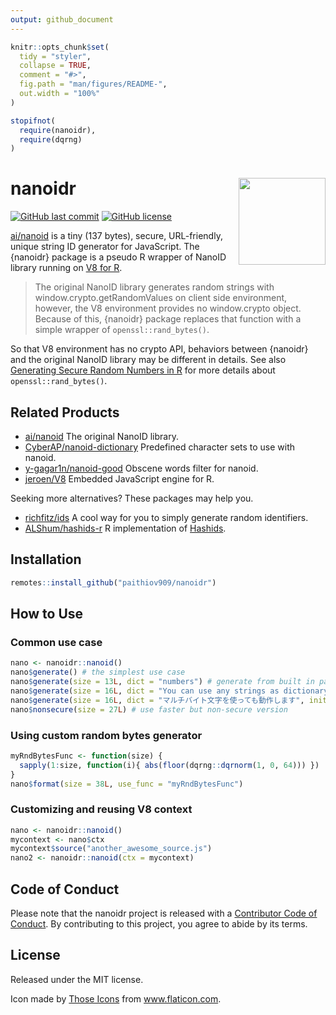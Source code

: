 ```yaml
---
output: github_document
---
```


<!-- README.md is generated from README.Rmd. Please edit that file -->

```r
knitr::opts_chunk$set(
  tidy = "styler",
  collapse = TRUE,
  comment = "#>",
  fig.path = "man/figures/README-",
  out.width = "100%"
)

stopifnot(
  require(nanoidr),
  require(dqrng)
)
```

# nanoidr <img src='man/figures/logo.png' align="right" height="139" />

<!-- badges: start -->
[![GitHub last commit](https://img.shields.io/github/last-commit/paithiov909/nanoidr)](#)
[![GitHub license](https://img.shields.io/github/license/paithiov909/nanoidr)](https://github.com/paithiov909/nanoidr/blob/master/LICENSE)
<!-- badges: end -->

[ai/nanoid](https://github.com/ai/nanoid) is a tiny (137 bytes), secure, URL-friendly, unique string ID generator for JavaScript. The {nanoidr} package is a pseudo R wrapper of NanoID library running on [V8 for R](https://github.com/jeroen/V8).

> The original NanoID library generates random strings with window.crypto.getRandomValues on client side environment, however, the V8 environment provides no window.crypto object. Because of this, {nanoidr} package replaces that function with a simple wrapper of `openssl::rand_bytes()`.

So that V8 environment has no crypto API, behaviors between {nanoidr} and the original NanoID library may be different in details. See also [Generating Secure Random Numbers in R](https://cran.r-project.org/web/packages/openssl/vignettes/secure_rng.html) for more details about `openssl::rand_bytes()`.

## Related Products

- [ai/nanoid](https://github.com/ai/nanoid) The original NanoID library.
- [CyberAP/nanoid-dictionary](https://github.com/CyberAP/nanoid-dictionary) Predefined character sets to use with nanoid.
- [y-gagar1n/nanoid-good](https://github.com/y-gagar1n/nanoid-good) Obscene words filter for nanoid.
- [jeroen/V8](https://github.com/jeroen/V8) Embedded JavaScript engine for R.

Seeking more alternatives? These packages may help you.

- [richfitz/ids](https://github.com/richfitz/ids) A cool way for you to simply generate random identifiers.
- [ALShum/hashids-r](https://github.com/ALShum/hashids-r)  R implementation of [Hashids](https://hashids.org/r/).

## Installation

``` r
remotes::install_github("paithiov909/nanoidr")
```

## How to Use

### Common use case

```r
nano <- nanoidr::nanoid()
nano$generate() # the simplest use case
nano$generate(size = 13L, dict = "numbers") # generate from built in pattern
nano$generate(size = 16L, dict = "You can use any strings as dictionary!!")
nano$generate(size = 16L, dict = "マルチバイト文字を使っても動作します", init.locales = "ja")
nano$nonsecure(size = 27L) # use faster but non-secure version
```

### Using custom random bytes generator

```r
myRndBytesFunc <- function(size) {
  sapply(1:size, function(i){ abs(floor(dqrng::dqrnorm(1, 0, 64))) })
}
nano$format(size = 38L, use_func = "myRndBytesFunc")
```

### Customizing and reusing V8 context

``` r
nano <- nanoidr::nanoid()
mycontext <- nano$ctx
mycontext$source("another_awesome_source.js")
nano2 <- nanoidr::nanoid(ctx = mycontext)
```

## Code of Conduct

Please note that the nanoidr project is released with a [Contributor Code of Conduct](https://paithiov909.github.io/nanoidr/CODE_OF_CONDUCT.html). By contributing to this project, you agree to abide by its terms.

## License

Released under the MIT license.

Icon made by [Those Icons](https://www.flaticon.com/authors/those-icons) from [www.flaticon.com](https://www.flaticon.com/).

